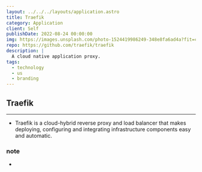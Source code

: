 ```yaml
---
layout: ../../../layouts/application.astro
title: Traefik
category: Application
client: Self
publishDate: 2022-08-24 00:00:00
img: https://images.unsplash.com/photo-1524419986249-348e8fa6ad4a?fit=crop&w=1400&h=700&q=75
repo: https://github.com/traefik/traefik
description: |
  A cloud native application proxy. 
tags:
  - technology
  - us
  - branding
---
```


## Traefik

***

- Traefik is a cloud-hybrid reverse proxy and load balancer that makes deploying, configuring and integrating infrastructure components easy and automatic.

### note

- 